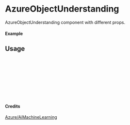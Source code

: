 
<Meta of={AzureObjectUnderstanding} title="Azure/AiMachineLearning/AzureObjectUnderstanding" />

# AzureObjectUnderstanding

AzureObjectUnderstanding component with different props.

#### Example

<Canvas of={AzureObjectUnderstanding.Primary} />

## Usage

```ts
import { AzureObjectUnderstanding } from "yadl-ui";

const Example = () => {
  return (
      <AzureObjectUnderstanding />
  );
};

export default Example;
```

#### Credits
[Azure/AiMachineLearning](https://learn.microsoft.com/en-us/azure/architecture/icons/)
